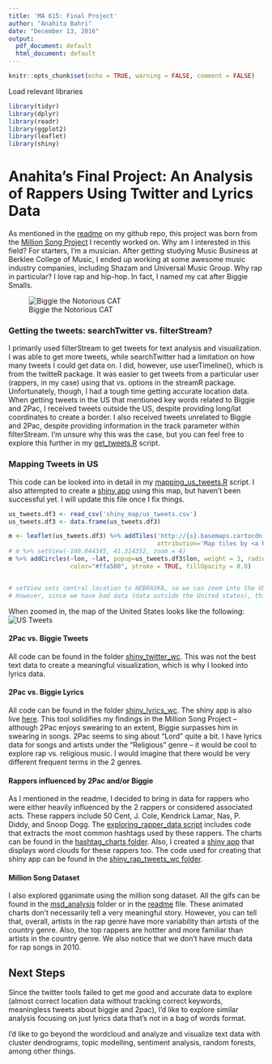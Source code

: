```yaml
---
title: 'MA 615: Final Project'
author: "Anahita Bahri"
date: "December 13, 2016"
output:
  pdf_document: default
  html_document: default
---
```


```r
knitr::opts_chunk$set(echo = TRUE, warning = FALSE, comment = FALSE)
```

Load relevant libraries
```r
library(tidyr) 
library(dplyr) 
library(readr) 
library(ggplot2) 
library(leaflet)
library(shiny)
```

# Anahita's Final Project: An Analysis of Rappers Using Twitter and Lyrics Data
As mentioned in the [readme](https://github.com/anahitabahri/Rap-Twitter-Analysis/blob/master/README.md) on my github repo, this project was born from the [Million Song Project](https://github.com/anahitabahri/Million-Song-Project) I recently worked on. Why am I interested in this field? For starters, I'm a musician. After getting studying Music Business at Berklee College of Music, I ended up working at some awesome music industry companies, including Shazam and Universal Music Group. Why rap in particular? I love rap and hip-hop. In fact, I named my cat after Biggie Smalls.

![Biggie the Notorious CAT](https://s28.postimg.org/rc9wg4nod/IMG_7980_1.jpg)


### Getting the tweets: searchTwitter vs. filterStream?
I primarily used filterStream to get tweets for text analysis and visualization. I was able to get more tweets, while searchTwitter had a limitation on how many tweets I could get data on. I did, however, use userTimeline(), which is from the twitteR package. It was easier to get tweets from a particular user (rappers, in my case) using that vs. options in the streamR package. Unfortunately, though, I had a tough time getting accurate location data. When getting tweets in the US that mentioned key words related to Biggie and 2Pac, I received tweets outside the US, despite providing long/lat coordinates to create a border. I also received tweets unrelated to Biggie and 2Pac, despite providing information in the track parameter within filterStream. I'm unsure why this was the case, but you can feel free to explore this further in my [get_tweets.R](https://github.com/anahitabahri/Rap-Twitter-Analysis/blob/master/get_tweets.R) script.


### Mapping Tweets in US
This code can be looked into in detail in my [mapping_us_tweets.R](https://github.com/anahitabahri/Rap-Twitter-Analysis/blob/master/mapping_us_tweets.R) script. I also attempted to create a [shiny app](https://github.com/anahitabahri/Rap-Twitter-Analysis/tree/master/shiny_map) using this map, but haven't been successful yet. I will update this file once I fix things. 
```r
us_tweets.df3 <- read_csv('shiny_map/us_tweets.csv')
us_tweets.df3 <- data.frame(us_tweets.df3)

m <- leaflet(us_tweets.df3) %>% addTiles('http://{s}.basemaps.cartocdn.com/dark_all/{z}/{x}/{y}.png', 
                                         attribution='Map tiles by <a href="http://stamen.com">Stamen Design</a>, <a href="http://creativecommons.org/licenses/by/3.0">CC BY 3.0</a> &mdash; Map data &copy; <a href="http://www.openstreetmap.org/copyright">OpenStreetMap</a>') 
# m %>% setView(-100.044345, 41.314352, zoom = 4)
m %>% addCircles(~lon, ~lat, popup=us_tweets.df3$lon, weight = 3, radius=40, 
                 color="#ffa500", stroke = TRUE, fillOpacity = 0.8) 


# setView sets central location to NEBRASKA, so we can zoom into the US.
# However, since we have bad data (data outside the United states), this doesn't work.
```

When zoomed in, the map of the United States looks like the following:  
![US Tweets](https://github.com/anahitabahri/Rap-Twitter-Analysis/raw/master/shiny_map/leaflet_map.png)


#### 2Pac vs. Biggie Tweets
All code can be found in the folder [shiny_twitter_wc](https://github.com/anahitabahri/Rap-Twitter-Analysis/tree/master/shiny_twitter_wc). This was not the best text data to create a meaningful visualization, which is why I looked into lyrics data.

#### 2Pac vs. Biggie Lyrics
All code can be found in the folder [shiny_lyrics_wc](https://github.com/anahitabahri/Rap-Twitter-Analysis/tree/master/shiny_lyrics_wc). The shiny app is also live [here](https://anahita.shinyapps.io/shiny_lyrics_wc/). This tool solidifies my findings in the Million Song Project -- although 2Pac enjoys swearing to an extent, Biggie surpasses him in swearing in songs. 2Pac seems to sing about "Lord" quite a bit. I have lyrics data for songs and artists under the "Religious" genre -- it would be cool to explore rap vs. religious music. I would imagine that there would be very different frequent terms in the 2 genres.

#### Rappers influenced by 2Pac and/or Biggie
As I mentioned in the readme, I decided to bring in data for rappers who were either heavily influenced by the 2 rappers or considered associated acts. These rappers include 50 Cent, J. Cole, Kendrick Lamar, Nas, P. Diddy, and Snoop Dogg. The [exploring_rapper_data script](https://github.com/anahitabahri/Rap-Twitter-Analysis/blob/master/exploring_rapper_data.R) includes code that extracts the most common hashtags used by these rappers. The charts can be found in the [hashtag_charts folder](https://github.com/anahitabahri/Rap-Twitter-Analysis/tree/master/hashtag_charts). Also, I created a [shiny app](https://anahita.shinyapps.io/shiny_rap_tweets_wc/) that displays word clouds for these rappers too. The code used for creating that shiny app can be found in the [shiny_rap_tweets_wc folder](https://github.com/anahitabahri/Rap-Twitter-Analysis/tree/master/shiny_rap_tweets_wc).

#### Million Song Dataset
I also explored gganimate using the million song dataset. All the gifs can be found in the [msd_analysis](https://github.com/anahitabahri/Rap-Twitter-Analysis/tree/master/msd_analysis) folder or in the [readme](https://github.com/anahitabahri/Rap-Twitter-Analysis/blob/master/README.md) file. These animated charts don't necessarily tell a very meaningful story. However, you can tell that, overall, artists in the rap genre have more variability than artists of the country genre. Also, the top rappers are hottter and more familiar than artists in the country genre. We also notice that we don't have much data for rap songs in 2010.

## Next Steps
Since the twitter tools failed to get me good and accurate data to explore (almost correct location data without tracking correct keywords, meaningless tweets about biggie and 2pac), I'd like to explore similar analysis focusing on just lyrics data that's not in a bag of words format.  
  
I'd like to go beyond the wordcloud and analyze and visualize text data with cluster dendrograms, topic modelling, sentiment analysis, random forests, among other things. 
